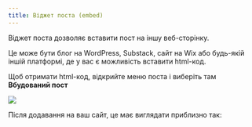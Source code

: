 ```yaml
---
title: Віджет поста (embed)
---
```



Віджет поста дозволяє вставити пост на іншу веб-сторінку.

Це може бути блог на WordPress, Substack, сайт на Wix або будь-якій іншій платформі, де у вас є
можливість вставити html-код.

Щоб отримати html-код, відкрийте меню поста і виберіть там **Вбудований пост**

<img src="/images/embed-1.png" class="app-left-center" style="aspect-ratio: 1101/1071" />

Після додавання на ваш сайт, це має виглядати приблизно так:

<EmbedDemo />

